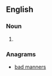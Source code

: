 {{also|brand names}}

==English==

===Noun===
{{head|en|noun plural form|head=[[brand]]-[[name]]}}

# {{plural of|brand-name|lang=en}}

===Anagrams===
* [[bad manners#English|bad manners]]